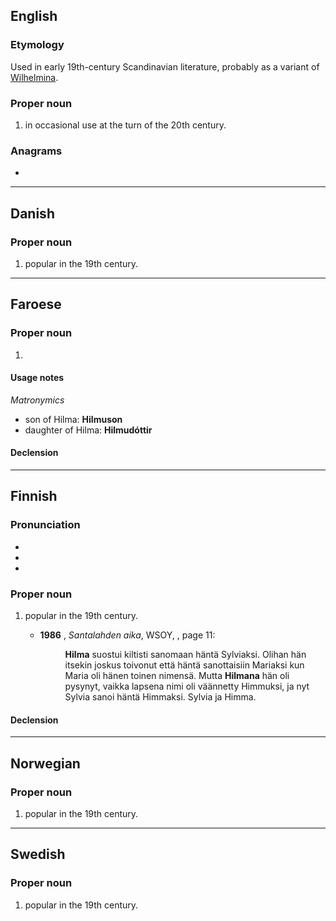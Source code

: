 {{also|hilma}}
==English==

===Etymology===
Used in early 19th-century Scandinavian literature, probably as a variant of [[Wilhelmina]].

===Proper noun===
{{en-proper noun}}

# {{given name|female|from=Germanic languages}} in occasional use at the turn of the 20th century.

===Anagrams===
* {{anagrams|en|a=ahilm|Halim|Hamil|Ilham|MAHLI|Malhi|halim}}

----

==Danish==

===Proper noun===
{{head|da|proper noun}}

# {{given name|female|lang=da}} popular in the 19th century.

----

==Faroese==

===Proper noun===
{{head|fo|proper noun|g=f}}

# {{given name|female|lang=fo}}

====Usage notes====
''Matronymics''
* son of Hilma: '''Hilmuson'''
* daughter of Hilma: '''Hilmudóttir'''

====Declension====
{{fo-decl-proper-noun-s-indef|Hilma|Hilmu|Hilmu|Hilmu}}

----

==Finnish==

===Pronunciation===
* {{IPA|lang=fi|[ˈhilmɑ]}}
* {{rhymes|ilmɑ|lang=fi}}
* {{hyphenation|Hil|ma|lang=fi}}

===Proper noun===
{{fi-proper noun}}

# {{given name|female|lang=fi}} popular in the 19th century.
#* '''1986''' {{w|Eila Pennanen}}, ''Santalahden aika'', WSOY, {{ISBN|9510139858}}, page 11:
#*: '''Hilma''' suostui kiltisti sanomaan häntä Sylviaksi. Olihan hän itsekin joskus toivonut että häntä sanottaisiin Mariaksi kun Maria oli hänen toinen nimensä. Mutta '''Hilmana''' hän oli pysynyt, vaikka lapsena nimi oli väännetty Himmuksi, ja nyt Sylvia sanoi häntä Himmaksi. Sylvia ja Himma.

====Declension====
{{fi-decl-kala|Hilm|||a}}

----

==Norwegian==

===Proper noun===
{{head|no|proper noun}}

# {{given name|female|lang=no}} popular in the 19th century.

----

==Swedish==

===Proper noun===
{{sv-proper noun|c}}

# {{given name|female|lang=sv}} popular in the 19th century.